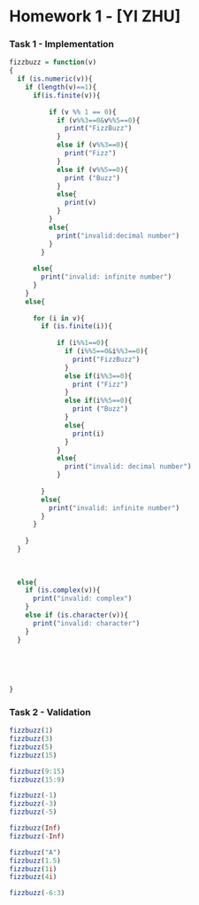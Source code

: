 Homework 1 - [YI ZHU]
========================================================

### Task 1 - Implementation

<!--
Use this section to implement the fizzbuzz function.

This should include a short write up describing your approach
to implementing the function. Note that both code formating / style
and your writeup matter for your overall grade.
-->

```r
fizzbuzz = function(v)
{
  if (is.numeric(v)){
    if (length(v)==1){
      if(is.finite(v)){
       
          if (v %% 1 == 0){
            if (v%%3==0&v%%5==0){
              print("FizzBuzz")
            }
            else if (v%%3==0){
              print("Fizz")
            }
            else if (v%%5==0){
              print ("Buzz")
            }
            else{
              print(v)
            }
          }
          else{
            print("invalid:decimal number")
          }
        }
        
      else{
        print("invalid: infinite number")
      }
    }
    else{
    
      for (i in v){
        if (is.finite(i)){
          
            if (i%%1==0){
              if (i%%5==0&i%%3==0){
                print("FizzBuzz")
              }
              else if(i%%3==0){
                print ("Fizz")
              }
              else if(i%%5==0){
                print ("Buzz")
              }
              else{
                print(i)
              }
            }
            else{
              print("invalid: decimal number")
            }
          
        }
        else{
          print("invalid: infinite number")
        }
      }
      
    }
  }
  
  
  
  else{
    if (is.complex(v)){
      print("invalid: complex")
    }
    else if (is.character(v)){
      print("invalid: character")
    }
  }
    
  
      
  
  
}
```

### Task 2 - Validation

<!--
Use this section to show the output of your 
fizzbuzz function for various inputs

No writeup is necessary for this section.
-->

```r
fizzbuzz(1)
fizzbuzz(3)
fizzbuzz(5)
fizzbuzz(15)

fizzbuzz(9:15)
fizzbuzz(15:9)

fizzbuzz(-1)
fizzbuzz(-3)
fizzbuzz(-5)

fizzbuzz(Inf)
fizzbuzz(-Inf)

fizzbuzz("A")
fizzbuzz(1.5)
fizzbuzz(1i)
fizzbuzz(4i)

fizzbuzz(-6:3)

```


